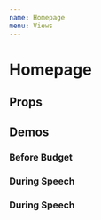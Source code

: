 ```yaml
---
name: Homepage
menu: Views
---
```





# Homepage

## Props

<PropsTable of={Homepage} />

## Demos

### Before Budget

<Playground>
  <Homepage
    image="https://via.placeholder.com/150"
    heading="New budget data will be available soon"
    subheading="The 2019 budget speech"
    buttons={{
      primary: {
        text: 'How to watch the speech',
        link: '#',
      },
      secondary: {
        text: 'Get notified when data is live',
        link: '#',
      },
    }}
    notice="The 2019/20 budget will be live on Vulekamali by 22 February 2019."
  />
</Playground>

### During Speech

<Playground>
  <Homepage
    image="https://via.placeholder.com/150"
    heading="New budget data will go live soon"
    subheading="The 2019 budget speech has commenced"
    buttons={{
      primary: {
        text: 'Watch the speech',
        link: '#',
      },
      secondary: {
        text: 'Download budget resources',
        link: '#',
      },
    }}
    notice="The 2019/20 budget will be live on Vulekamali by 22 February 2019."
    callToAction={{
      subheading: 'Budget feature',
      heading: 'The Current Status of Strategic Infrastructure Projects in South Africa',
      link: {
        text: 'Read this feature',
        link: '#'
      }
    }}
    resources={[
      {
        heading: 'Item 1',
        size: '2.2MB',
        format: 'PDF',
        link: '#',
      },
      {
        heading: 'Item 2',
        size: '2.2MB',
        format: 'PDF',
        link: '#',
      },
      {
        heading: 'Item 3',
        size: '2.2MB',
        format: 'PDF',
        link: '#',
      },
      {
        heading: 'Item 4',
        size: '2.2MB',
        format: 'PDF',
        link: '#',
      }
    ]}
  />
</Playground>


### During Speech

<Playground>
  <Homepage
    image="https://via.placeholder.com/150"
    heading="New budget data will go live soon"
    subheading="The 2019 budget speech has commenced"
    buttons={{
      primary: {
        text: 'Watch the speech',
        link: '#',
      },
      secondary: {
        text: 'Download budget resources',
        link: '#',
      },
    }}
    notice="The 2019/20 budget will be live on Vulekamali by 22 February 2019."
    callToAction={{
      subheading: 'Budget feature',
      heading: 'The Current Status of Strategic Infrastructure Projects in South Africa',
      link: {
        text: 'Read this feature',
        link: '#'
      }
    }}
    resources={[
      {
        heading: 'Item 1',
        size: '2.2MB',
        format: 'PDF',
        link: '#',
      },
      {
        heading: 'Item 2',
        size: '2.2MB',
        format: 'PDF',
        link: '#',
      },
      {
        heading: 'Item 3',
        size: '2.2MB',
        format: 'PDF',
        link: '#',
      },
      {
        heading: 'Item 4',
        size: '2.2MB',
        format: 'PDF',
        link: '#',
      }
    ]}
  />
</Playground>